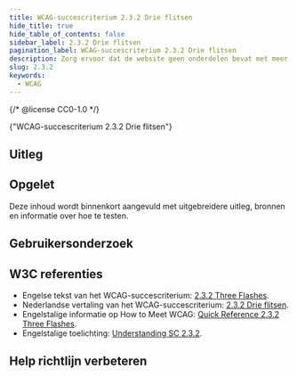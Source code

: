 ```yaml
---
title: WCAG-succescriterium 2.3.2 Drie flitsen
hide_title: true
hide_table_of_contents: false
sidebar_label: 2.3.2 Drie flitsen
pagination_label: WCAG-succescriterium 2.3.2 Drie flitsen
description: Zorg ervoor dat de website geen onderdelen bevat met meer dan drie flitsen binnen één seconde.
slug: 2.3.2
keywords:
  - WCAG
---
```


{/* @license CC0-1.0 */}


<WcagHeadingGroup level={1} conformanceLevel="Niveau AAA">
  {"WCAG-succescriterium 2.3.2 Drie flitsen"}
</WcagHeadingGroup>

## Uitleg

<Summary />

## Opgelet

Deze inhoud wordt binnenkort aangevuld met uitgebreidere uitleg, bronnen en informatie over hoe te testen.

## Gebruikersonderzoek

<CTAGebruikersonderzoek />

## W3C referenties

- Engelse tekst van het WCAG-succescriterium: [<span lang="en">2.3.2 Three Flashes</span>](https://www.w3.org/TR/WCAG22/#three-flashes).
- Nederlandse vertaling van het WCAG-succescriterium: [2.3.2 Drie flitsen](https://www.w3.org/Translations/WCAG22-nl/#drie-flitsen).
- Engelstalige informatie op <span lang="en">How to Meet WCAG</span>: [<span lang="en">Quick Reference 2.3.2 Three Flashes</span>](https://www.w3.org/WAI/WCAG22/quickref/#three-flashes).
- Engelstalige toelichting: [<span lang="en">Understanding SC 2.3.2</span>](https://www.w3.org/WAI/WCAG22/Understanding/three-flashes).

<SpotlightSection>
  <Markdown omitH1 headinglevel={3}>
    <Disclaimer />
  </Markdown>
</SpotlightSection>

## Help richtlijn verbeteren

<Markdown omitH1 headinglevel={3}>
  <WCAGFooterInfo />
</Markdown>
